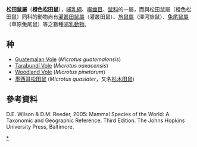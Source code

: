 {{Automatic taxobox 
| name = 松田鼠屬
| image = Woodland Vole Microtus Pinetorum.jpg
| image_caption = ''[[Microtus_pinetorum|Microtus pinetorum]]''
| taxon = Pitymys
| authority = McMurtrie, 1831
}}

'''松田鼠屬'''（'''橙色松田鼠'''），[[哺乳綱|哺乳綱]]、[[囓齒目|囓齒目]]、[[鼠科|鼠科]]的一屬，而與松田鼠屬（橙色松田鼠）同科的動物尚有[[灌叢田鼠屬|灌叢田鼠屬]]（灌叢田鼠）、[[旅鼠屬|旅鼠屬]]（澤河旅鼠）、[[兔尾鼠屬|兔尾鼠屬]]（草原兔尾鼠）等之數種[[哺乳動物|哺乳動物]]。

==种==
*[[Guatemalan_Vole|Guatemalan Vole]] (''Microtus guatemalensis'')
*[[Tarabundí_Vole|Tarabundí Vole]] (''Microtus oaxacensis'')
*[[Woodland_Vole|Woodland Vole]] (''Microtus pinetorum'')
*[[墨西哥松田鼠|墨西哥松田鼠]] (''Microtus quasiater''，又名[[杉木田鼠|杉木田鼠]])

== 參考資料 ==
D.E. Wilson & D.M. Reeder, 2005: Mammal Species of the World: A Taxonomic and Geographic Reference. Third Edition. The Johns Hopkins University Press, Baltimore.
{{Taxonbar|from=Q7199556}}

[[Category:松田鼠亞屬|*]]